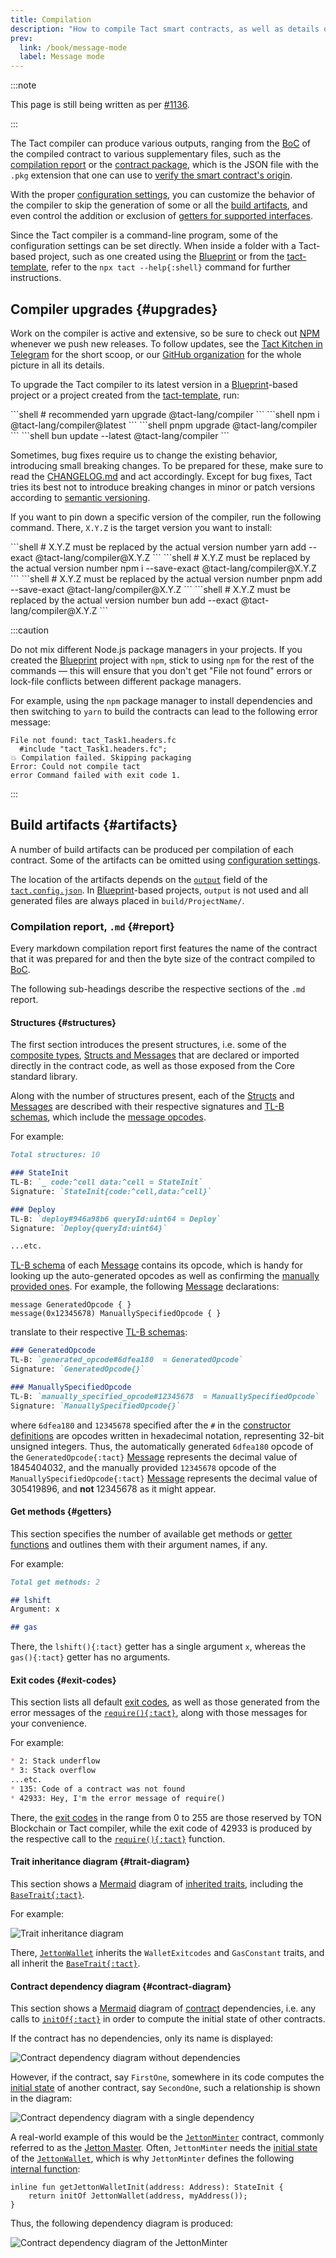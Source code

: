 ```yaml
---
title: Compilation
description: "How to compile Tact smart contracts, as well as details on the build artifacts that are provided."
prev:
  link: /book/message-mode
  label: Message mode
---
```



:::note

  This page is still being written as per [#1136](https://github.com/tact-lang/tact/issues/1136).

:::

The Tact compiler can produce various outputs, ranging from the [BoC](/book/cells#cells-boc) of the compiled contract to various supplementary files, such as the [compilation report](#report) or the [contract package](/ref/evolution/otp-006), which is the JSON file with the `.pkg` extension that one can use to [verify the smart contract's origin](https://verifier.ton.org).

With the proper [configuration settings](/book/config), you can customize the behavior of the compiler to skip the generation of some or all the [build artifacts](#artifacts), and even control the addition or exclusion of [getters for supported interfaces](/book/contracts#interfaces).

Since the Tact compiler is a command-line program, some of the configuration settings can be set directly. When inside a folder with a Tact-based project, such as one created using the [Blueprint][bp] or from the [tact-template](https://github.com/tact-lang/tact-template), refer to the `npx tact --help{:shell}` command for further instructions.

## Compiler upgrades {#upgrades}

Work on the compiler is active and extensive, so be sure to check out [NPM](https://www.npmjs.com/package/@tact-lang/compiler) whenever we push new releases. To follow updates, see the [Tact Kitchen in Telegram](https://t.me/tact_kitchen) for the short scoop, or our [GitHub organization](https://github.com/tact-lang) for the whole picture in all its details.

To upgrade the Tact compiler to its latest version in a [Blueprint][bp]-based project or a project created from the [tact-template](https://github.com/tact-lang/tact-template), run:

<Tabs>
 <TabItem label="yarn" icon="seti:yarn">
   ```shell
   # recommended
   yarn upgrade @tact-lang/compiler
   ```
 </TabItem>
 <TabItem label="npm" icon="seti:npm">
   ```shell
   npm i @tact-lang/compiler@latest
   ```
 </TabItem>
 <TabItem label="pnpm" icon="pnpm">
   ```shell
   pnpm upgrade @tact-lang/compiler
   ```
 </TabItem>
 <TabItem label="bun" icon="bun">
   ```shell
   bun update --latest @tact-lang/compiler
   ```
 </TabItem>
</Tabs>

Sometimes, bug fixes require us to change the existing behavior, introducing small breaking changes. To be prepared for these, make sure to read the [CHANGELOG.md](https://github.com/tact-lang/tact/blob/main/dev-docs/CHANGELOG.md) and act accordingly. Except for bug fixes, Tact tries its best not to introduce breaking changes in minor or patch versions according to [semantic versioning](https://semver.org/#summary).

If you want to pin down a specific version of the compiler, run the following command. There, `X.Y.Z` is the target version you want to install:

<Tabs>
 <TabItem label="yarn" icon="seti:yarn">
   ```shell
   # X.Y.Z must be replaced by the actual version number
   yarn add --exact @tact-lang/compiler@X.Y.Z
   ```
 </TabItem>
 <TabItem label="npm" icon="seti:npm">
   ```shell
   # X.Y.Z must be replaced by the actual version number
   npm i --save-exact @tact-lang/compiler@X.Y.Z
   ```
 </TabItem>
 <TabItem label="pnpm" icon="pnpm">
   ```shell
   # X.Y.Z must be replaced by the actual version number
   pnpm add --save-exact @tact-lang/compiler@X.Y.Z
   ```
 </TabItem>
 <TabItem label="bun" icon="bun">
   ```shell
   # X.Y.Z must be replaced by the actual version number
   bun add --exact @tact-lang/compiler@X.Y.Z
   ```
 </TabItem>
</Tabs>

:::caution

  Do not mix different Node.js package managers in your projects. If you created the [Blueprint][bp] project with `npm`, stick to using `npm` for the rest of the commands — this will ensure that you don't get "File not found" errors or lock-file conflicts between different package managers.

  For example, using the `npm` package manager to install dependencies and then switching to `yarn` to build the contracts can lead to the following error message:

  ```shell
  File not found: tact_Task1.headers.fc
    #include "tact_Task1.headers.fc";
  💥 Compilation failed. Skipping packaging
  Error: Could not compile tact
  error Command failed with exit code 1.
  ```

:::

## Build artifacts {#artifacts}

A number of build artifacts can be produced per compilation of each contract. Some of the artifacts can be omitted using [configuration settings](/book/config).

The location of the artifacts depends on the [`output`](/book/config#projects-output) field of the [`tact.config.json`](/book/config). In [Blueprint][bp]-based projects, `output` is not used and all generated files are always placed in `build/ProjectName/`.

### Compilation report, `.md` {#report}

Every markdown compilation report first features the name of the contract that it was prepared for and then the byte size of the contract compiled to [BoC](/book/cells#cells-boc).

The following sub-headings describe the respective sections of the `.md` report.

#### Structures {#structures}

<Badge text="Written as '# Types' prior to Tact 1.6" variant="tip" size="medium"/><p/>

The first section introduces the present structures, i.e. some of the [composite types](/book/types#composite-types), [Structs and Messages](/book/structs-and-messages) that are declared or imported directly in the contract code, as well as those exposed from the Core standard library.

Along with the number of structures present, each of the [Structs][struct] and [Messages][message] are described with their respective signatures and [TL-B schemas][tlb], which include the [message opcodes](/book/structs-and-messages#message-opcodes).

For example:

```md
Total structures: 10

### StateInit
TL-B: `_ code:^cell data:^cell = StateInit`
Signature: `StateInit{code:^cell,data:^cell}`

### Deploy
TL-B: `deploy#946a98b6 queryId:uint64 = Deploy`
Signature: `Deploy{queryId:uint64}`

...etc.
```

[TL-B schema][tlb] of each [Message][message] contains its opcode, which is handy for looking up the auto-generated opcodes as well as confirming the [manually provided ones](/book/structs-and-messages#message-opcodes). For example, the following [Message][message] declarations:

```tact
message GeneratedOpcode { }
message(0x12345678) ManuallySpecifiedOpcode { }
```

translate to their respective [TL-B schemas][tlb]:

```md
### GeneratedOpcode
TL-B: `generated_opcode#6dfea180  = GeneratedOpcode`
Signature: `GeneratedOpcode{}`

### ManuallySpecifiedOpcode
TL-B: `manually_specified_opcode#12345678  = ManuallySpecifiedOpcode`
Signature: `ManuallySpecifiedOpcode{}`
```

where `6dfea180` and `12345678` specified after the `#` in the [constructor definitions](https://docs.ton.org/v3/documentation/data-formats/tlb/tl-b-language#constructors) are opcodes written in hexadecimal notation, representing $32$-bit unsigned integers. Thus, the automatically generated `6dfea180` opcode of the `GeneratedOpcode{:tact}` [Message][message] represents the decimal value of $1845404032$, and the manually provided `12345678` opcode of the `ManuallySpecifiedOpcode{:tact}` [Message][message] represents the decimal value of $305419896$, and **not** $12345678$ as it might appear.

#### Get methods {#getters}

This section specifies the number of available get methods or [getter functions](/book/functions#getter-functions) and outlines them with their argument names, if any.

For example:

```md
Total get methods: 2

## lshift
Argument: x

## gas
```

There, the `lshift(){:tact}` getter has a single argument `x`, whereas the `gas(){:tact}` getter has no arguments.

#### Exit codes {#exit-codes}

This section lists all default [exit codes](/book/exit-codes), as well as those generated from the error messages of the [`require(){:tact}`](/ref/core-debug#require), along with those messages for your convenience.

For example:

```md
* 2: Stack underflow
* 3: Stack overflow
...etc.
* 135: Code of a contract was not found
* 42933: Hey, I'm the error message of require()
```

There, the [exit codes](/book/exit-codes) in the range from $0$ to $255$ are those reserved by TON Blockchain or Tact compiler, while the exit code of $42933$ is produced by the respective call to the [`require(){:tact}`](/ref/core-debug#require) function.

#### Trait inheritance diagram {#trait-diagram}

This section shows a [Mermaid][mm] diagram of [inherited traits](/book/contracts#traits), including the [`BaseTrait{:tact}`](/ref/core-base).

For example:

![Trait inheritance diagram](../../../assets/trait-inheritance-diagram.png)

There, [`JettonWallet`][code-jetton-wallet] inherits the `WalletExitcodes` and `GasConstant` traits, and all inherit the [`BaseTrait{:tact}`](/ref/core-base).

#### Contract dependency diagram {#contract-diagram}

This section shows a [Mermaid][mm] diagram of [contract](/book/contracts) dependencies, i.e. any calls to [`initOf{:tact}`](/book/expressions#initof) in order to compute the initial state of other contracts.

If the contract has no dependencies, only its name is displayed:

![Contract dependency diagram without dependencies](../../../assets/contract-dependency-diagram.png)

However, if the contract, say `FirstOne`, somewhere in its code computes the [initial state](/book/expressions#initof) of another contract, say `SecondOne`, such a relationship is shown in the diagram:

![Contract dependency diagram with a single dependency](../../../assets/contract-dependency-diagram-2.png)

A real-world example of this would be the [`JettonMinter`][code-jetton-minter] contract, commonly referred to as the [Jetton Master](/cookbook/jettons#jetton-master-contract). Often, `JettonMinter` needs the [initial state](/book/expressions#initof) of the [`JettonWallet`][code-jetton-wallet], which is why `JettonMinter` defines the following [internal function](/book/contracts#internal-functions):

```tact
inline fun getJettonWalletInit(address: Address): StateInit {
    return initOf JettonWallet(address, myAddress());
}
```

Thus, the following dependency diagram is produced:

![Contract dependency diagram of the JettonMinter](../../../assets/contract-dependency-diagram-3.png)

[struct]: /book/structs-and-messages#structs
[message]: /book/structs-and-messages#messages

[tlb]: https://docs.ton.org/develop/data-formats/tl-b-language
[mm]: https://mermaid.js.org/
[bp]: https://github.com/ton-org/blueprint

[code-jetton-wallet]: https://github.com/tact-lang/jetton/blob/70f6c9c51755fcab4b451da0cd2f2016476271cc/sources/jetton_wallet.tact
[code-jetton-minter]: https://github.com/tact-lang/jetton/blob/70f6c9c51755fcab4b451da0cd2f2016476271cc/sources/jetton_minter_discoverable.tact
